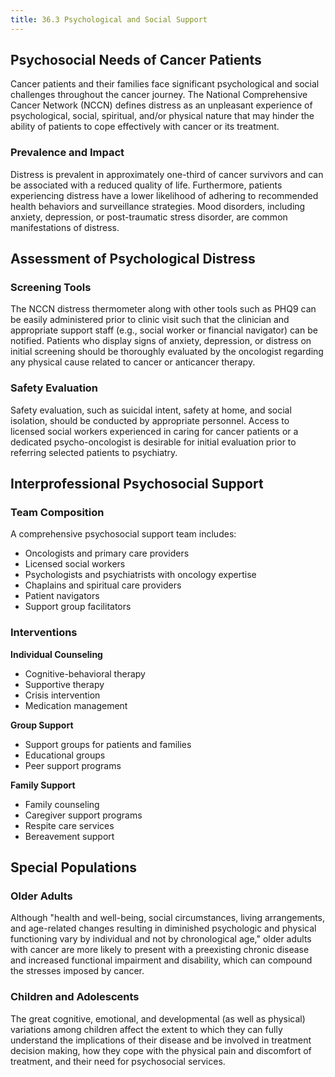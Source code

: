 ```yaml
---
title: 36.3 Psychological and Social Support
---
```




## Psychosocial Needs of Cancer Patients

Cancer patients and their families face significant psychological and social challenges throughout the cancer journey. The National Comprehensive Cancer Network (NCCN) defines distress as an unpleasant experience of psychological, social, spiritual, and/or physical nature that may hinder the ability of patients to cope effectively with cancer or its treatment.

### Prevalence and Impact

Distress is prevalent in approximately one-third of cancer survivors and can be associated with a reduced quality of life. Furthermore, patients experiencing distress have a lower likelihood of adhering to recommended health behaviors and surveillance strategies. Mood disorders, including anxiety, depression, or post-traumatic stress disorder, are common manifestations of distress.

## Assessment of Psychological Distress

### Screening Tools

The NCCN distress thermometer along with other tools such as PHQ9 can be easily administered prior to clinic visit such that the clinician and appropriate support staff (e.g., social worker or financial navigator) can be notified. Patients who display signs of anxiety, depression, or distress on initial screening should be thoroughly evaluated by the oncologist regarding any physical cause related to cancer or anticancer therapy.

### Safety Evaluation

Safety evaluation, such as suicidal intent, safety at home, and social isolation, should be conducted by appropriate personnel. Access to licensed social workers experienced in caring for cancer patients or a dedicated psycho-oncologist is desirable for initial evaluation prior to referring selected patients to psychiatry.

## Interprofessional Psychosocial Support

### Team Composition

A comprehensive psychosocial support team includes:
- Oncologists and primary care providers
- Licensed social workers
- Psychologists and psychiatrists with oncology expertise
- Chaplains and spiritual care providers
- Patient navigators
- Support group facilitators

### Interventions

**Individual Counseling**
- Cognitive-behavioral therapy
- Supportive therapy
- Crisis intervention
- Medication management

**Group Support**
- Support groups for patients and families
- Educational groups
- Peer support programs

**Family Support**
- Family counseling
- Caregiver support programs
- Respite care services
- Bereavement support

## Special Populations

### Older Adults
Although "health and well-being, social circumstances, living arrangements, and age-related changes resulting in diminished psychologic and physical functioning vary by individual and not by chronological age," older adults with cancer are more likely to present with a preexisting chronic disease and increased functional impairment and disability, which can compound the stresses imposed by cancer.

### Children and Adolescents
The great cognitive, emotional, and developmental (as well as physical) variations among children affect the extent to which they can fully understand the implications of their disease and be involved in treatment decision making, how they cope with the physical pain and discomfort of treatment, and their need for psychosocial services.
